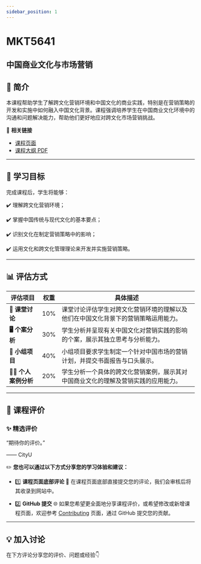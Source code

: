 ```yaml
---
sidebar_position: 1
---
```


# MKT5641
## 中国商业文化与市场营销

## **📘 简介**
本课程帮助学生了解跨文化营销环境和中国文化的商业实践，特别是在营销策略的开发和实施中如何融入中国文化背景。课程强调培养学生在中国商业文化环境中的沟通和问题解决能力，帮助他们更好地应对跨文化市场营销挑战。

🔗 **相关链接**
- [课程页面](https://www.cityu.edu.hk/catalogue/pg/202425/course/MKT5641.htm)
- [课程大纲 PDF](https://www.cityu.edu.hk/catalogue/pg/202425/course/MKT5641.pdf)

---

## **🎯 学习目标**

完成课程后，学生将能够：

✔️ 理解跨文化营销环境；

✔️ 掌握中国传统与现代文化的基本要点；

✔️ 识别文化在制定营销策略中的影响；

✔️ 运用文化和跨文化管理理论来开发并实施营销策略。

---

## **📊 评估方式**

| **评估项目**          | **权重** | **具体描述**                                                                                       |
|----------------------|---------|---------------------------------------------------------------------------------------------------|
| **📝 课堂讨论**       | 10%     | 课堂讨论评估学生对跨文化营销环境的理解以及他们在中国文化背景下的营销策略运用能力。             |
| **🖥️ 个案分析**      | 30%     | 学生分析并呈现有关中国文化对营销实践的影响的个案，展示其独立思考与分析能力。                   |
| **📄 小组项目**       | 40%     | 小组项目要求学生制定一个针对中国市场的营销计划，并提交书面报告与口头展示。                     |
| **🧑‍💻 个人案例分析** | 20%     | 学生分析一个具体的跨文化营销案例，展示其对中国商业文化的理解及营销实践的应用能力。             |

---

## **💬 课程评价**

### ✨ **精选评价**
<div className={commentStyles.commentBox}>
    <p className={commentStyles.commentText}>
        “期待你的评价。”
    </p>
    <p className={commentStyles.commentAuthor}>—— CityU</p>
</div>

✏️ **您也可以通过以下方式分享您的学习体验和建议：**

- 1️⃣ **课程页面底部评论**
💬 在课程页面底部直接提交您的评论，我们会审核后将其收录到网站中。

- 2️⃣ **GitHub 提交**
🌐 如果您希望更全面地分享课程评价，或希望修改或新增课程页面，欢迎参考 [Contributing](https://penjc.github.io/CityU/contributing) 页面，通过 GitHub 提交您的贡献。

---

## **💡 加入讨论**

在下方评论分享您的评价、问题或经验👇
<Utterances />